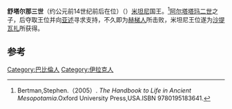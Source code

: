 {{Infobox Monarch
| name           = 舒塔尔那三世
| title          = [[美索不达米亚王朝表|美索不达米亚王朝表]]、[[米坦尼|米坦尼]]国王
| image          = 
| image_size     = 
| caption        =
| reign          = 约前14世纪前后在位（中年表）
| date of birth  = 
| place of birth = 
| date of death  = 约前14世纪前后（中年表）
| place of death = 
| predecessor    = [[阿尔塔塔玛二世|阿尔塔塔玛二世]]
| successor      = [[沙提瓦扎|沙提瓦扎]]
}}

'''舒塔尔那三世'''（约公元前14世纪前后在位）（{{lang-en|Shuttarna III}}）[[米坦尼|米坦尼]]国王。<ref>Bertman,Stephen.（2005）. ''The Handbook to Life in Ancient Mesopotamia''.Oxford University Press,USA.ISBN 9780195183641.</ref>[[阿尔塔塔玛二世|阿尔塔塔玛二世]]之子，后夺取王位并向[[亚述|亚述]]寻求支持，不久即为[[赫梯人|赫梯人]]所击败，米坦尼王位遂为[[沙提瓦扎|沙提瓦扎]]所获得。

==参考==
{{reflist}}

{{leader|[[阿尔塔塔玛二世|阿尔塔塔玛二世]]|[[美索不达米亚王朝表|美索不达米亚王朝表]]|[[沙提瓦扎|沙提瓦扎]]}}
{{Mitanni kings}}

[[Category:巴比倫人|Category:巴比倫人]]
[[Category:伊拉克人|Category:伊拉克人]]
